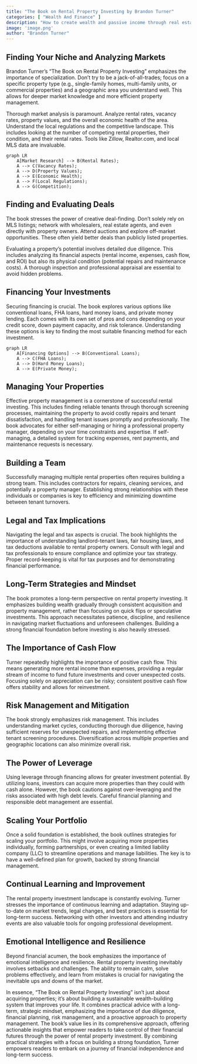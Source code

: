 ```yaml
---
title: "The Book on Rental Property Investing by Brandon Turner"
categories: [ "Wealth And Finance" ]
description: "How to create wealth and passive income through real estate"
image: 'image.png'
author: "Brandon Turner"
---
```

## Finding Your Niche and Analyzing Markets

Brandon Turner's "The Book on Rental Property Investing" emphasizes the importance of specialization.  Don't try to be a jack-of-all-trades; focus on a specific property type (e.g., single-family homes, multi-family units, or commercial properties) and a geographic area you understand well.  This allows for deeper market knowledge and more efficient property management.

Thorough market analysis is paramount.  Analyze rental rates, vacancy rates, property values, and the overall economic health of the area.  Understand the local regulations and the competitive landscape. This includes looking at the number of competing rental properties, their condition, and their rental rates. Tools like Zillow, Realtor.com, and local MLS data are invaluable.

```mermaid
graph LR
    A[Market Research] --> B(Rental Rates);
    A --> C(Vacancy Rates);
    A --> D(Property Values);
    A --> E(Economic Health);
    A --> F(Local Regulations);
    A --> G(Competition);
```

##  Finding and Evaluating Deals

The book stresses the power of creative deal-finding.  Don't solely rely on MLS listings; network with wholesalers, real estate agents, and even directly with property owners. Attend auctions and explore off-market opportunities.  These often yield better deals than publicly listed properties.

Evaluating a property's potential involves detailed due diligence.  This includes analyzing its financial aspects (rental income, expenses, cash flow, and ROI) but also its physical condition (potential repairs and maintenance costs).  A thorough inspection and professional appraisal are essential to avoid hidden problems.

##  Financing Your Investments

Securing financing is crucial. The book explores various options like conventional loans, FHA loans, hard money loans, and private money lending.  Each comes with its own set of pros and cons depending on your credit score, down payment capacity, and risk tolerance.  Understanding these options is key to finding the most suitable financing method for each investment.


```mermaid
graph LR
    A[Financing Options] --> B(Conventional Loans);
    A --> C(FHA Loans);
    A --> D(Hard Money Loans);
    A --> E(Private Money);
```

##  Managing Your Properties

Effective property management is a cornerstone of successful rental investing.  This includes finding reliable tenants through thorough screening processes, maintaining the property to avoid costly repairs and tenant dissatisfaction, and handling tenant issues promptly and professionally.  The book advocates for either self-managing or hiring a professional property manager, depending on your time constraints and expertise.  If self-managing, a detailed system for tracking expenses, rent payments, and maintenance requests is necessary.

## Building a Team

Successfully managing multiple rental properties often requires building a strong team. This includes contractors for repairs, cleaning services, and potentially a property manager. Establishing strong relationships with these individuals or companies is key to efficiency and minimizing downtime between tenant turnovers.

##  Legal and Tax Implications

Navigating the legal and tax aspects is crucial.  The book highlights the importance of understanding landlord-tenant laws, fair housing laws, and tax deductions available to rental property owners.  Consult with legal and tax professionals to ensure compliance and optimize your tax strategy.  Proper record-keeping is vital for tax purposes and for demonstrating financial performance.

##  Long-Term Strategies and Mindset

The book promotes a long-term perspective on rental property investing. It emphasizes building wealth gradually through consistent acquisition and property management, rather than focusing on quick flips or speculative investments.  This approach necessitates patience, discipline, and resilience in navigating market fluctuations and unforeseen challenges.  Building a strong financial foundation before investing is also heavily stressed.


##  The Importance of Cash Flow

Turner repeatedly highlights the importance of positive cash flow.  This means generating more rental income than expenses, providing a regular stream of income to fund future investments and cover unexpected costs.  Focusing solely on appreciation can be risky; consistent positive cash flow offers stability and allows for reinvestment.

## Risk Management and Mitigation

The book strongly emphasizes risk management.  This includes understanding market cycles, conducting thorough due diligence, having sufficient reserves for unexpected repairs, and implementing effective tenant screening procedures.  Diversification across multiple properties and geographic locations can also minimize overall risk.

##  The Power of Leverage

Using leverage through financing allows for greater investment potential.  By utilizing loans, investors can acquire more properties than they could with cash alone.  However, the book cautions against over-leveraging and the risks associated with high debt levels. Careful financial planning and responsible debt management are essential.


##  Scaling Your Portfolio

Once a solid foundation is established, the book outlines strategies for scaling your portfolio. This might involve acquiring more properties individually, forming partnerships, or even creating a limited liability company (LLC) to streamline operations and manage liabilities.  The key is to have a well-defined plan for growth, backed by strong financial management.


##  Continual Learning and Improvement

The rental property investment landscape is constantly evolving.  Turner stresses the importance of continuous learning and adaptation.  Staying up-to-date on market trends, legal changes, and best practices is essential for long-term success.  Networking with other investors and attending industry events are also valuable tools for ongoing professional development.


##  Emotional Intelligence and Resilience

Beyond financial acumen, the book emphasizes the importance of emotional intelligence and resilience.  Rental property investing inevitably involves setbacks and challenges.  The ability to remain calm, solve problems effectively, and learn from mistakes is crucial for navigating the inevitable ups and downs of the market.



In essence, "The Book on Rental Property Investing" isn't just about acquiring properties; it's about building a sustainable wealth-building system that improves your life.  It combines practical advice with a long-term, strategic mindset, emphasizing the importance of due diligence, financial planning, risk management, and a proactive approach to property management. The book's value lies in its comprehensive approach, offering actionable insights that empower readers to take control of their financial futures through the power of rental property investment.  By combining practical strategies with a focus on building a strong foundation, Turner empowers readers to embark on a journey of financial independence and long-term success.

